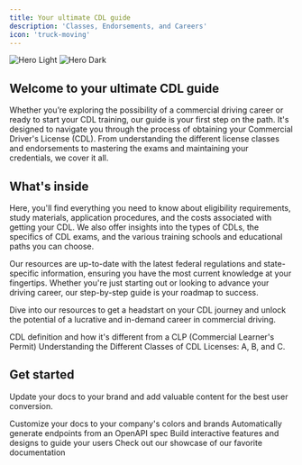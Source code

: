 ```yaml
---
title: Your ultimate CDL guide
description: 'Classes, Endorsements, and Careers'
icon: 'truck-moving'
---
```


<img
  className="block dark:hidden"
  src="https://driving-tests.org/wp-content/uploads/2023/12/cdl-truck.png"
  alt="Hero Light"
/>
<img
  className="hidden dark:block"
  src="https://driving-tests.org/wp-content/uploads/2023/12/cdl-truck.png"
  alt="Hero Dark"
/>

## Welcome to your ultimate CDL guide

Whether you’re exploring the possibility of a commercial driving career or ready to start your CDL training, our guide is your first step on the path. It's designed to navigate you through the process of obtaining your Commercial Driver's License (CDL). From understanding the different license classes and endorsements to mastering the exams and maintaining your credentials, we cover it all. 

## What's inside

Here, you'll find everything you need to know about eligibility requirements, study materials, application procedures, and the costs associated with getting your CDL. We also offer insights into the types of CDLs, the specifics of CDL exams, and the various training schools and educational paths you can choose.  

Our resources are up-to-date with the latest federal regulations and state-specific information, ensuring you have the most current knowledge at your fingertips. Whether you're just starting out or looking to advance your driving career, our step-by-step guide is your roadmap to success.

Dive into our resources to get a headstart on your CDL journey and unlock the potential of a lucrative and in-demand career in commercial driving.

<CardGroup cols={2}>
  <Card
    title="What is a CDL?"
    icon="id-card"
    href="what-is-cdl-definition"
  >
    CDL definition and how it's different from a CLP (Commercial Learner's Permit)
  </Card>
  <Card
    title="CDL Classification and Licensing"
    icon="image"
    href="https://mintlify.com/docs/development"
  >
    Understanding the Different Classes of CDL Licenses: A, B, and C.
  </Card>
</CardGroup>

## Get started

Update your docs to your brand and add valuable content for the best user conversion.

<CardGroup cols={2}>
  <Card
    title="Requirements and eligibility"
    icon="file-contract"
    href="requirements-eligibility"
  >
    Customize your docs to your company's colors and brands
  </Card>
  <Card
    title="Application process"
    icon="paste"
    href="https://mintlify.com/docs/api-playground/openapi"
  >
    Automatically generate endpoints from an OpenAPI spec
  </Card>
  <Card
    title="Study materials"
    icon="book-open"
    href="https://mintlify.com/docs/components/accordion"
  >
    Build interactive features and designs to guide your users
  </Card>
  <Card
    title="Fees and costs"
    icon="file-invoice-dollar"
    href="https://mintlify.com/showcase"
  >
    Check out our showcase of our favorite documentation
  </Card>
</CardGroup>

